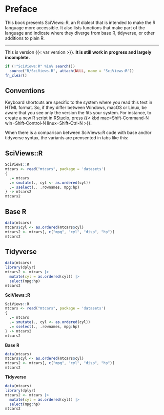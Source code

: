 # Preface {.unnumbered}

This book presents SciViews::R, an R dialect that is intended to make the R language more accessible. It also lists functions that make part of the language and indicate where they diverge from base R, tidyverse, or other additions to plain R.

------------------------------------------------------------------------

::: callout-warning
This is version {{< var version >}}. **It is still work in progress and largely incomplete.**
:::

<!--# Can use callout note, tip, warning, caution, and important -->

```r
if (!"SciViews:R" %in% search())
  source("R/SciViews.R", attach(NULL, name = "SciViews:R"))
fn_clear()
```

## Conventions

Keyboard shortcuts are specific to the system where you read this text in HTML format. So, if they differ between Windows, macOS or Linux, be aware that you see only the version the fits your system. For instance, to create a new R script in RStudio, press {{< kbd mac=Shift-Command-N win=Shift-Control-N linux=Shift-Ctrl-N >}}.

When there is a comparison between SciViews::R code with base and/or tidyverse syntax, the variants are prensented in tabs like this:

:::: {.content-visible when-format="html"}
::: {.panel-tabset group="variants"}
## SciViews::R

```r
SciViews::R
mtcars <- read("mtcars", package = 'datasets')
{
  .= mtcars
  .= smutate(., cyl <- as.ordered(cyl))
  .= sselect(., .rownames, mpg:hp)
} -> mtcars2
mtcars2
```

## Base R

```r
data(mtcars)
mtcars$cyl <- as.ordered(mtcars$cyl)
mtcars2 <- mtcars[, c("mpg", "cyl", "disp", "hp")]
mtcars2
```

## Tidyverse

```r
data(mtcars)
library(dplyr)
mtcars2 <- mtcars |>
  mutate(cyl = as.ordered(cyl)) |>
  select(mpg:hp)
mtcars2
```
:::
::::

::: {.content-visible unless-format="html"}
**SciViews::R**

```r
SciViews::R
mtcars <- read("mtcars", package = 'datasets')
{
  .= mtcars
  .= smutate(., cyl <- as.ordered(cyl))
  .= sselect(., .rownames, mpg:hp)
} -> mtcars2
mtcars2
```

**Base R**

```r
data(mtcars)
mtcars$cyl <- as.ordered(mtcars$cyl)
mtcars2 <- mtcars[, c("mpg", "cyl", "disp", "hp")]
mtcars2
```

**Tidyverse**

```r
data(mtcars)
library(dplyr)
mtcars2 <- mtcars |>
  mutate(cyl = as.ordered(cyl)) |>
  select(mpg:hp)
mtcars2
```
:::
